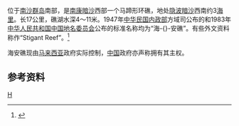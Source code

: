 {{NoteTA
|G1=地名
}}
{{Infobox Disputed Islands
| plural = yes
| name             =海安礁
| image name       = 
| image caption    = 
| image size       = 
| locator map      = {{Location map+|Spratly_Islands|float=center|width=300|caption=海安礁的位置 
|places=
{{location map~ |Spratly_Islands|marksize=6 |lat=5.03333|long=112.5|label='''海安礁''' |position=bottom}}
}}
| map_custom       = yes
| native name      = 
| native name link = 
| other_names         = 
| location         = [[南中国海|南中国海]]
| coordinates      = {{Coord|5|02||N|112|30||E|display=inline,title}}
| archipelago      = [[南沙群岛|南沙群岛]]
| total islands    = 
| major islands    = 
| area             = 
| length           =
| width            =
| coastline        =
| highest mount    = 
| elevation        =
| country                          = {{flag|MAS}}
| country admin divisions title   = [[州|州]]
| country admin divisions         = {{flagicon image|Flag of Sarawak.svg}} [[砂拉越|砂拉越]]
| country claim                 = {{flag|PRC}}
| country claim divisions title = [[中国一级行政区|省]][[地级行政区|市]]
| country claim divisions       = [[海南省|海南省]][[三沙市|三沙市]]
| country 1 claim               = {{flag|ROC}}
| country 1 claim divisions title = [[直辖市_(中华民国)|直辖市]]
| country 1 claim divisions       = [[高雄市|高雄市]][[旗津區|旗津區]]
| population       = 
| population as of = 
| density          = 
| ethnic groups    = 
| additional info  =
}}
{{地区用词|my=沙合礁|cn=海安礁|tw=cn|sg=my|start={{lang-ms|Terumbu Sahap}}，{{lang-en|Stigant Reef}}}}位于[[南沙群岛|南沙群岛]]南部，是[[南康暗沙|南康暗沙]]西部一个马蹄形环礁，地处[[隐波暗沙|隐波暗沙]]西南约3[[海里|海里]]。长17公里，礁湖水深4～11米。1947年[[中华民国内政部|中华民国内政部]]方域司公布的和1983年[[中华人民共和国|中华人民共和国]][[中国地名委员会|中国地名委员会]]公布的标准名称均为“海-{}-安礁”。有些外文资料称作“Stigant Reef”。<ref>{{cite book zh |author=广东省地名委员会 |title=《南海诸岛地名资料汇编》 |format=M |edition=1 |location=广州 |publisher=广东省地图出版社 |date=1987 |pages=211 |id= ISBN 80522-023-9}}</ref>

海安礁现由[[马来西亚|马来西亚]]政府实际控制，[[中国|中国]]政府亦声称拥有其主权。

== 参考资料 ==
{{reflist}}

{{South China Sea Islands}}
[[Category:南沙群岛|H]]